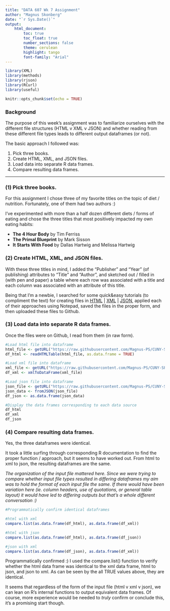 ---
title: "DATA 607 Wk 7 Assignment"
author: "Magnus Skonberg"
date: "`r Sys.Date()`"
output: 
    html_document:
        toc: true
        toc_float: true
        number_sections: false
        theme: cerulean
        highlight: tango
        font-family: "Arial"
---

```{r load-packages, include=FALSE}
library(XML)
library(methods)
library(rjson)
library(RCurl)
library(useful)
```


```{r setup, include=FALSE}
knitr::opts_chunk$set(echo = TRUE)
```

### Background

The purpose of this week's assignment was to familiarize ourselves with the different file structures (HTML v XML v JSON) and whether reading from these different file types leads to different output dataframes (or not).

The basic approach I followed was:

(1) Pick three books.
(2) Create HTML, XML, and JSON files.
(3) Load data into separate R data frames.
(4) Compare resulting data frames.

--------------------------------------------------------------------------------

\clearpage


### (1) Pick three books.

For this assignment I chose three of my favorite titles on the topic of diet / nutrition. Fortunately, one of them had two authors :)

I've experimented with more than a half dozen different diets / forms of eating and chose the three titles that most positively impacted my own eating habits:

* **The 4 Hour Body** by Tim Ferriss
* **The Primal Blueprint** by Mark Sisson
* **It Starts With Food** by Dallas Hartwig and Melissa Hartwig


### (2) Create HTML, XML, and JSON files.

With these three titles in mind, I added the "Publisher" and "Year" (of publishing) attributes to "Title" and "Author", and sketched out / filled in  (with pen and paper) a table where each row was associated with a title and each column was associated with an attribute of this title.

Being that I'm a newbie, I searched for some quick&easy tutorials (to compliment the text) for creating files in [HTML](https://www.w3schools.com/html/html_tables.asp) | [XML](https://www.youtube.com/watch?v=4wIrV_LZwus) | [JSON](https://www.learningcontainer.com/how-to-create-json-file/), applied each of their approaches using Notepad, saved the files in the proper form, and then uploaded these files to Github.


### (3) Load data into separate R data frames.

Once the files were on Github, I read from them (in raw form).

```{r}
#Load html file into dataframe
html_file <- getURL("https://raw.githubusercontent.com/Magnus-PS/CUNY-SPS-DATA-607/Assignment-7/books.html")
df_html <- readHTMLTable(html_file, as.data.frame = TRUE)

#Load xml file into dataframe
xml_file <- getURL("https://raw.githubusercontent.com/Magnus-PS/CUNY-SPS-DATA-607/Assignment-7/books.xml")
df_xml <- xmlToDataFrame(xml_file)

#Load json file into dataframe
json_file <- getURL("https://raw.githubusercontent.com/Magnus-PS/CUNY-SPS-DATA-607/Assignment-7/books.json")
json_data <- fromJSON(json_file)
df_json <- as.data.frame(json_data)

#Display the data frames corresponding to each data source
df_html
df_xml
df_json

```

### (4) Compare resulting data frames.

Yes, the three dataframes were identical.

It took a little surfing through corresponding R documentation to find the proper function / approach, but it seems to have worked out. From html to xml to json, the resulting dataframes are the same. 

*The organization of the input file mattered here. Since we were trying to compare whether input file types resulted in differing dataframes my aim was to hold the format of each input file the same. If there would have been variation here (ie. column headers, use of quotations, or general table layout) it would have led to differing outputs but that's a whole different conversation :)*

```{r}
#Programmatically confirm identical dataframes

#html with xml
compare.list(as.data.frame(df_html), as.data.frame(df_xml))

#html with json
compare.list(as.data.frame(df_html), as.data.frame(df_json))

#json with xml
compare.list(as.data.frame(df_json), as.data.frame(df_xml))

```

Programmatically confirmed :) I used the compare.list() function to verify whether the html data frame was identical to the xml data frame, html to json, and json to xml. As can be seen by the all TRUE values above, they are identical. 


It seems that regardless of the form of the input file (html v xml v json), we can lean on R's internal functions to output equivalent data frames. Of course, more experience would be needed to *truly* confirm or conclude this, it's a promising start though.
